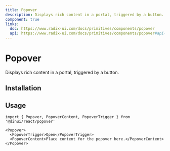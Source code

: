```yaml
---
title: Popover
description: Displays rich content in a portal, triggered by a button.
component: true
links:
  doc: https://www.radix-ui.com/docs/primitives/components/popover
  api: https://www.radix-ui.com/docs/primitives/components/popover#api-reference
---
```


# Popover

Displays rich content in a portal, triggered by a button.


<Example path="ui/popover-demo" />

## Installation


<ComponentInstallationGuide path="ui/popover" />

## Usage

```tsx
import { Popover, PopoverContent, PopoverTrigger } from '@dinui/react/popover'
```

```tsx
<Popover>
  <PopoverTrigger>Open</PopoverTrigger>
  <PopoverContent>Place content for the popover here.</PopoverContent>
</Popover>
```
